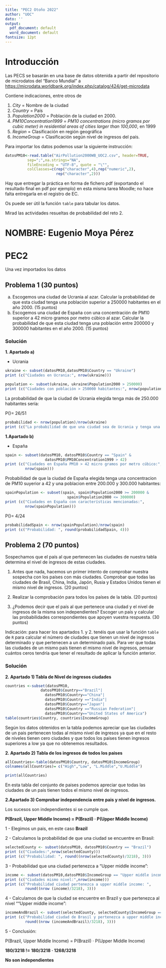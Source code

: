 ---
title: "PEC2 Otoño 2022"
author: "UOC"
dato: ''
output:
  pdf_document: default
  word_document: default
fontsize: 12pt
---
# Introducción

Las PECS se basarán en una base de datos obtenida a partir del repositorio de microdatos del "Banco Mundial" a [https://microdata.worldbank.org/index.php/catalog/424/get-microdata](https://microdata.worldbank.org/index.php/catalog/424/get-microdata)

Contiene indicaciones, entre otros de 

1. *City* = Nombre de la ciudad
2. *Country* = País
3. *Population2000* = Población de la ciudad en 2000.
4. *PM10Concentration1999* = *PM10 concentrations (micro gramos por cubic meter) in residential areas of cities larger than 100,000*, en 1999
5. *Region* = Clasificación en región geográfica
6. *IncomeGroup* = Clasificación según nivel de ingresos del país.

Para importar los datos podemos usar la siguiente instrucción:

```{r}
datosPM10<-read.table("AirPollution2000WB_UOC2.csv", header=TRUE, 
          sep=";",na.strings="NA",
          fileEncoding = "UTF-8", quote = "\"", 
          colClasses=c(rep("character",4),rep("numeric",2),
                       rep("character",2)))
```

Hay que entregar la práctica en forma de fichero pdf (exportando el resultado final en pdf por ejemplo) en esta misma tarea Moodle; no hace falta entregarla en el registro de EC. 

Os puede ser útil la función `table` para tabular los datos.

Mirad las actividades resueltas de probabilidad del reto 2.

\newpage

# NOMBRE: Eugenio Moya Pérez

# PEC2

Una vez importados los datos

## Problema 1 (30 puntos)
a) Escogemos una ciudad de Ucrania al azar. Calcular la probabilidad de que esta ciudad tenga una población superior a 250000 habitantes en el año 2000. (15 puntos)
b) Escogemos una ciudad de España con una concentración de PM10 superior a 42 micro gramos por metro cúbico al azar. Calcular la probabilidad de que esta ciudad tenga una población entre 200000 y 300000 habitantes en el año 2000. (15 puntos)

### Solución

**1. Apartado a)**

- Ucrania
```{r}
ukraine <- subset(datosPM10,datosPM10$Country == "Ukraine")
print (c("Ciudades en Ucrania:", nrow(ukraine)))

population <- subset(ukraine, ukraine$Population2000 > 250000)
print (c("Ciudades con población > 250000 habitantes:", nrow(population)))

```
La probabilidad de que la ciudad de Ucrania elegida tenga más de 250.000 habitantes sería:

P()= 26/51

```{r}
probabilidad <- nrow(population)/nrow(ukraine)
print (c("La probabilidad de que una ciudad sea de Ucrania y tenga una población superior a 250.000 habitantes sería: ", round(probabilidad, 4)))
```

**1.Apartado b)**

- España

```{r}
spain <- subset(datosPM10, datosPM10$Country == "Spain" &
                  datosPM10$PM10Concentration1999 > 42)
print (c("Ciudades en España PM10 > 42 micro gramos por metro cúbico:",
         nrow(spain)))

```
Probabilidad de que la ciudad de España elegida tenga una concentracion de PM10 suyerior a 42 y una poblacion entre 200.000 y 300.000 habitantes:

```{r}
spainPopulation <- subset(spain, spain$Population2000 >= 200000 &
                            spain$Population2000 <= 300000)
print (c("Ciudades en España con características mencionadas:", 
         nrow(spainPopulation)))
```
P()= 4/24

```{r}
probabilidadSpain <- nrow(spainPopulation)/nrow(spain)
print (c("Probabilidad: ", round(probabilidadSpain, 4)))
```

\newpage

## Problema 2 (70 puntos)

Sospechamos que el país al que pertenecen las ciudades de nuestra tabla determina el nivel de ingresos de estas ciudades.


1. Antes que nada, hacemos un primer intento de comprobar nuestra sospecha con los países con más ciudades. Comprobar que todas las ciudades de Brasil, China, India, Japón, Rusia y Estados Unidos tienen el mismo nivel de ingresos. (20 puntos)

2. Realizar la comprobación para todos los países de la tabla. (20 puntos)

3. ¿Podemos decir que el país al que pertenece una ciudad y el nivel de ingresos de la misma son independientes? Escoger un país y calcular las probabilidades correspondientes que apoyen vuestra respuesta. (30 puntos)

Indicación: para hacer los apartados 1. y 2. tenéis que usar la función `table` de `R` para calcular el número de ciudades que tienen un nivel de ingresos determinado y que pertenecen a un determinado país.
Para ver que todas las ciudades de un mismo país tienen el mismo nivel de ingresos, pensar cuántos ceros tendría que tener el resultado de aplicar la función anterior.

### Solución

**2. Apartado 1) Tabla de Nivel de ingresos ciudades**

```{r}
countries <-subset(datosPM10,
                datosPM10$Country=="Brazil"|
                  datosPM10$Country=="China"|
                  datosPM10$Country =="India"|
                  datosPM10$Country=="Japan"|
                  datosPM10$Country =="Russian Federation"|
                  datosPM10$Country=="United States of America")
table(countries$Country, countries$IncomeGroup)


```
Según los datos obtenidos en la tabla podemos apreciar que las ciudades de un pais pertenecen todas al mismo nivel de ingresos ya que en el resto de niveles tienen cero ciudades y que todos los paises tienen ingresos superiores a low ya que no obtenemos resultados.

**2. Apartado 2) Tabla de los ingresos de todos los paises**

```{r}
allCountries<-table(datosPM10$Country, datosPM10$IncomeGroup)
colnames(allCountries)= c("High","Low", "L.Middle","U.Middle")

print(allCountries)
```
En esta tabla del conjunto de paises podemos apreciar que todas las ciudades de un pais tienen todos el mismo nivel de ingresos.

**2.Apartado 3) Comprobar independencia entre pais y nivel de ingresos.**

Los sucesos son independientes si se cumple que.

 **P(Brazil, Upper Middle Income) = P(Brazil) · P(Upper Middle Income)**

1 - Elegimos un pais, en este caso **Brazil** 

2 - Calculamos la probabilidad de que una ciudad se encuentre en Brasil:
 
```{r}
selectedCounty <- subset(datosPM10, datosPM10$Country == "Brazil")
print (c("Ciudades:",nrow(selectedCounty)))
print (c("Probabilidad: ", round((nrow(selectedCounty)/3218), 3)))

```
3 - Probabilidad que una ciudad pertenezca a "Upper middle income":

```{r}
income <- subset(datosPM10,datosPM10$IncomeGroup == "Upper middle income")
print (c("Ciudades mismo nivel:",nrow(income)))
print (c("Probabilidad ciudad pertenezca a upper middle income: ",
         round((nrow (income)/3218), 3)))
```
4 - Calculamos de que la ciudad se encuentre en Brazil y que pertenezca al nivel ""Upper middle income":

```{r}
incomeAndBrazil <- subset(selectedCounty, selectedCounty$IncomeGroup == "Upper middle income")
print (c("Probabilidad ciudad de Brasil y pertenezca a upper middle income: ", 
         round((nrow (incomeAndBrazil)/3218), 3)))
```
5 - Conclusión:

P(Brazil, Upper Middle Income) = P(Brazil) · P(Upper Middle Income)

**180/3218 != 180/3218 · 1268/3218**

**No son independientes**